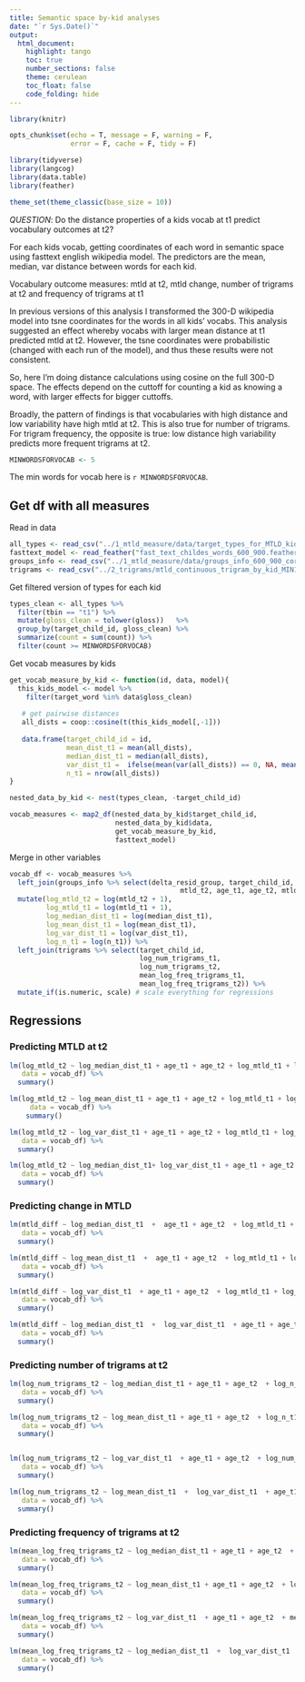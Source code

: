 ```yaml
---
title: Semantic space by-kid analyses
date: "`r Sys.Date()`"
output:
  html_document:
    highlight: tango
    toc: true
    number_sections: false
    theme: cerulean
    toc_float: false
    code_folding: hide
---
```


```r
library(knitr)

opts_chunk$set(echo = T, message = F, warning = F, 
               error = F, cache = F, tidy = F)

library(tidyverse)
library(langcog)
library(data.table)
library(feather)

theme_set(theme_classic(base_size = 10))
```

*QUESTION*: Do the distance properties of a kids vocab at t1 predict vocabulary outcomes at t2?

For each kids vocab, getting coordinates of each word in semantic space using fasttext english wikipedia model. The predictors are the mean, median, var distance between words for each kid.

Vocabulary outcome measures: mtld at t2, mtld change, number of trigrams at t2 and frequency of trigrams at t1

In previous versions of this analysis I transformed the 300-D wikipedia model into tsne coordinates for the words in all kids' vocabs. This analysis suggested an effect whereby vocabs with larger mean distance at t1 predicted mtld at t2. However, the tsne coordinates were probabilistic (changed with each run of the model), and thus these results were not consistent.

So, here I'm doing distance calculations using cosine on the full 300-D space. The effects depend on the cuttoff for counting a kid as knowing a word, with larger effects for bigger cuttoffs. 

Broadly, the pattern of findings is that vocabularies with high distance and low variability have high mtld at t2. This is also true for number of trigrams. For trigram frequency, the opposite is true: low distance high variability predicts more frequent trigrams at t2.

```r
MINWORDSFORVOCAB <- 5
```

The min words for vocab here is `r MINWORDSFORVOCAB`.

## Get df with all measures
Read in data
```r
all_types <- read_csv("../1_mtld_measure/data/target_types_for_MTLD_kids_600_900.csv") 
fasttext_model <- read_feather("fast_text_childes_words_600_900.feather")
groups_info <- read_csv("../1_mtld_measure/data/groups_info_600_900_corrected.csv")
trigrams <- read_csv("../2_trigrams/mtld_continuous_trigram_by_kid_MIN1.csv")
```

Get filtered version of types for each kid
```r
types_clean <- all_types %>%
  filter(tbin == "t1") %>%
  mutate(gloss_clean = tolower(gloss))   %>%
  group_by(target_child_id, gloss_clean) %>%
  summarize(count = sum(count)) %>%
  filter(count >= MINWORDSFORVOCAB)
```

Get vocab measures by kids
```r
get_vocab_measure_by_kid <- function(id, data, model){
  this_kids_model <- model %>%
    filter(target_word %in% data$gloss_clean)
 
   # get pairwise distances
   all_dists = coop::cosine(t(this_kids_model[,-1]))
  
   data.frame(target_child_id = id,
              mean_dist_t1 = mean(all_dists),
              median_dist_t1 = median(all_dists),
              var_dist_t1 =  ifelse(mean(var(all_dists)) == 0, NA, mean(var(all_dists))),
              n_t1 = nrow(all_dists)) 
}

nested_data_by_kid <- nest(types_clean, -target_child_id)

vocab_measures <- map2_df(nested_data_by_kid$target_child_id, 
                          nested_data_by_kid$data, 
                          get_vocab_measure_by_kid, 
                          fasttext_model)
```

Merge in other variables
```r
vocab_df <- vocab_measures %>%
  left_join(groups_info %>% select(delta_resid_group, target_child_id, mtld_t1, 
                                          mtld_t2, age_t1, age_t2, mtld_diff, age_diff)) %>%
  mutate(log_mtld_t2 = log(mtld_t2 + 1),
         log_mtld_t1 = log(mtld_t1 + 1),
         log_median_dist_t1 = log(median_dist_t1),
         log_mean_dist_t1 = log(mean_dist_t1),
         log_var_dist_t1 = log(var_dist_t1),
         log_n_t1 = log(n_t1)) %>%
  left_join(trigrams %>% select(target_child_id, 
                                log_num_trigrams_t1,
                                log_num_trigrams_t2,
                                mean_log_freq_trigrams_t1,
                                mean_log_freq_trigrams_t2)) %>%
  mutate_if(is.numeric, scale) # scale everything for regressions 
```

## Regressions
### Predicting MTLD at t2

```r
lm(log_mtld_t2 ~ log_median_dist_t1 + age_t1 + age_t2 + log_mtld_t1 + log_n_t1,
   data = vocab_df) %>%
  summary()

lm(log_mtld_t2 ~ log_mean_dist_t1 + age_t1 + age_t2 + log_mtld_t1 + log_n_t1,
     data = vocab_df) %>%
    summary()

lm(log_mtld_t2 ~ log_var_dist_t1 + age_t1 + age_t2 + log_mtld_t1 + log_n_t1,
   data = vocab_df) %>%
  summary()

lm(log_mtld_t2 ~ log_median_dist_t1+ log_var_dist_t1 + age_t1 + age_t2 + log_mtld_t1 + log_n_t1,
   data = vocab_df) %>%
  summary()
```

### Predicting change in MTLD

```r
lm(mtld_diff ~ log_median_dist_t1  +  age_t1 + age_t2  + log_mtld_t1 + log_n_t1 ,
   data = vocab_df) %>%
  summary()

lm(mtld_diff ~ log_mean_dist_t1  +  age_t1 + age_t2  + log_mtld_t1 + log_n_t1 ,
   data = vocab_df) %>%
  summary()

lm(mtld_diff ~ log_var_dist_t1  + age_t1 + age_t2  + log_mtld_t1 + log_n_t1 ,
   data = vocab_df) %>%
  summary()

lm(mtld_diff ~ log_median_dist_t1  +  log_var_dist_t1  + age_t1 + age_t2  + log_mtld_t1 + log_n_t1 ,
   data = vocab_df) %>%
  summary()
```

### Predicting number of trigrams at t2
```r
lm(log_num_trigrams_t2 ~ log_median_dist_t1 + age_t1 + age_t2  + log_n_t1 + log_num_trigrams_t1,
   data = vocab_df) %>%
  summary()

lm(log_num_trigrams_t2 ~ log_mean_dist_t1 + age_t1 + age_t2  + log_n_t1 + log_num_trigrams_t1,
   data = vocab_df) %>%
  summary()


lm(log_num_trigrams_t2 ~ log_var_dist_t1  + age_t1 + age_t2  + log_num_trigrams_t1 + log_n_t1 ,
   data = vocab_df) %>%
  summary()

lm(log_num_trigrams_t2 ~ log_mean_dist_t1  +  log_var_dist_t1  + age_t1 + age_t2  + log_num_trigrams_t1 + log_n_t1 ,
   data = vocab_df) %>%
  summary()

```

### Predicting frequency of trigrams at t2

```r
lm(mean_log_freq_trigrams_t2 ~ log_median_dist_t1 + age_t1 + age_t2  + log_n_t1 + mean_log_freq_trigrams_t1,
   data = vocab_df) %>%
  summary()

lm(mean_log_freq_trigrams_t2 ~ log_mean_dist_t1 + age_t1 + age_t2  + log_n_t1 + mean_log_freq_trigrams_t1,
   data = vocab_df) %>%
  summary()

lm(mean_log_freq_trigrams_t2 ~ log_var_dist_t1  + age_t1 + age_t2  + mean_log_freq_trigrams_t1 + log_n_t1 ,
   data = vocab_df) %>%
  summary()

lm(mean_log_freq_trigrams_t2 ~ log_median_dist_t1  +  log_var_dist_t1  + age_t1 + age_t2  + mean_log_freq_trigrams_t1 + log_n_t1 ,
   data = vocab_df) %>%
  summary()

```

